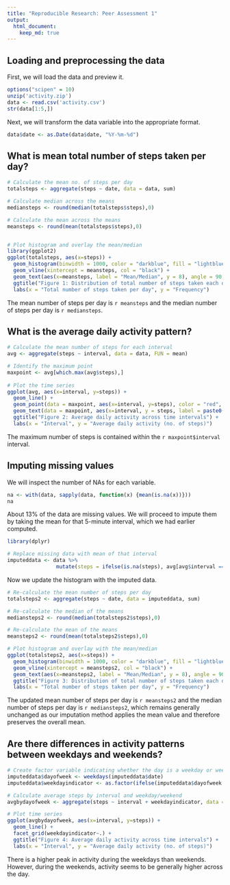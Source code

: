 ```yaml
---
title: "Reproducible Research: Peer Assessment 1"
output: 
  html_document:
    keep_md: true
---
```



## Loading and preprocessing the data

First, we will load the data and preview it.
```r
options("scipen" = 10)
unzip('activity.zip')
data <- read.csv('activity.csv')
str(data[1:5,])
```
Next, we will transform the data variable into the appropriate format.
```r
data$date <- as.Date(data$date, "%Y-%m-%d")
```

## What is mean total number of steps taken per day?

```r

# Calculate the mean no. of steps per day
totalsteps <- aggregate(steps ~ date, data = data, sum)

# Calculate median across the means
mediansteps <- round(median(totalsteps$steps),0)

# Calculate the mean across the means
meansteps <- round(mean(totalsteps$steps),0)


# Plot histogram and overlay the mean/median
library(ggplot2)
ggplot(totalsteps, aes(x=steps)) +
  geom_histogram(binwidth = 1000, color = "darkblue", fill = "lightblue") +
  geom_vline(xintercept = meansteps, col = "black") +
  geom_text(aes(x=meansteps, label = "Mean/Median", y = 8), angle = 90, vjust = 1.2) +
  ggtitle("Figure 1: Distribution of total number of steps taken each day") +
  labs(x = "Total number of steps taken per day", y = "Frequency")
``` 
The mean number of steps per day is `r meansteps` and the median number of steps per day is `r mediansteps`.

## What is the average daily activity pattern?
```r
# Calculate the mean number of steps for each interval
avg <- aggregate(steps ~ interval, data = data, FUN = mean)

# Identify the maximum point
maxpoint <- avg[which.max(avg$steps),]
  
# Plot the time series
ggplot(avg, aes(x=interval, y=steps)) +
  geom_line() +
  geom_point(data = maxpoint, aes(x=interval, y=steps), color = "red", size = 3) +
  geom_text(data = maxpoint, aes(x=interval, y = steps, label = paste0("Maximum (",interval,",",round(steps,0),")"))) +
  ggtitle("Figure 2: Average daily activity across time intervals") +
  labs(x = "Interval", y = "Average daily activity (no. of steps)")
```
The maximum number of steps is contained within the `r maxpoint$interval` interval.

## Imputing missing values

We will inspect the number of NAs for each variable.
```r
na <- with(data, sapply(data, function(x) {mean(is.na(x))}))
na
```
About 13% of the data are missing values. We will proceed to impute them by taking the mean for that 5-minute interval, which we had earlier computed.

```r
library(dplyr)

# Replace missing data with mean of that interval
imputeddata <- data %>%
                mutate(steps = ifelse(is.na(steps), avg[avg$interval == interval,]$steps, steps))
```

Now we update the histogram with the imputed data.
```r

# Re-calculate the mean number of steps per day
totalsteps2 <- aggregate(steps ~ date, data = imputeddata, sum)

# Re-calculate the median of the means
mediansteps2 <- round(median(totalsteps2$steps),0)

# Re-calculate the mean of the means
meansteps2 <- round(mean(totalsteps2$steps),0)

# Plot histogram and overlay with the mean/median
ggplot(totalsteps2, aes(x=steps)) +
  geom_histogram(binwidth = 1000, color = "darkblue", fill = "lightblue") +
  geom_vline(xintercept = meansteps2, col = "black") +
  geom_text(aes(x=meansteps2, label = "Mean/Median", y = 8), angle = 90, vjust = 1.2) +
  ggtitle("Figure 3: Distribution of total number of steps taken each day") +
  labs(x = "Total number of steps taken per day", y = "Frequency")
```
The updated mean number of steps per day is `r meansteps2` and the median number of steps per day is `r mediansteps2`, which remains generally unchanged as our imputation method applies the mean value and therefore preserves the overall mean.

## Are there differences in activity patterns between weekdays and weekends?

```r

# Create factor variable indicating whether the day is a weekday or weekend
imputeddata$dayofweek <- weekdays(imputeddata$date)
imputeddata$weekdayindicator <- as.factor(ifelse(imputeddata$dayofweek %in% c("Saturday", "Sunday"), "weekend", "weekday"))

# Calculate average steps by interval and weekday/weekend
avgbydayofweek <- aggregate(steps ~ interval + weekdayindicator, data = imputeddata, mean)

# Plot time series
ggplot(avgbydayofweek, aes(x=interval, y=steps)) +
  geom_line() +
  facet_grid(weekdayindicator~.) +
  ggtitle("Figure 4: Average daily activity across time intervals") +
  labs(x = "Interval", y = "Average daily activity (no. of steps)")
```
There is a higher peak in activity during the weekdays than weekends. However, during the weekends, activity seems to be generally higher across the day.